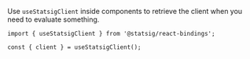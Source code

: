 Use `useStatsigClient` inside components to retrieve the client when you need to evaluate something.

```tsx
import { useStatsigClient } from '@statsig/react-bindings';

const { client } = useStatsigClient();
```

